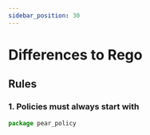 ```yaml
---
sidebar_position: 30
---
```


# Differences to Rego

## Rules

### 1. Policies must always start with

```js
package pear_policy
```
